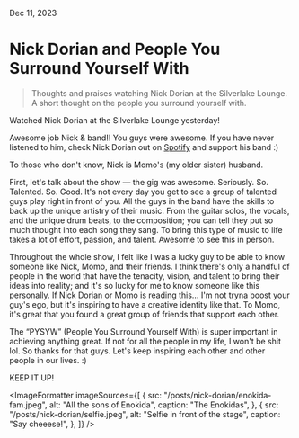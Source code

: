 
<IconLink href="/" text="Home" />

Dec 11, 2023

# Nick Dorian and People You Surround Yourself With

<BlockQuote>
  Thoughts and praises watching Nick Dorian at the Silverlake Lounge. A short
  thought on the people you surround yourself with.
</BlockQuote>

<HeroImage
  src="/posts/nick-dorian/diego.jpeg"
  alt="Diego the dog at Silverlake Lounge"
  caption="Diego stealing the show"
/>

Watched Nick Dorian at the Silverlake Lounge yesterday!

Awesome job Nick & band!! You guys were awesome. If you have never listened to him, check Nick Dorian out on [Spotify](https://open.spotify.com/artist/60tZRF2LOOUONoZXo2ATtd?si=kS89bZsJTOaE18IuJsysWw) and support his band :)

To those who don't know, Nick is Momo's (my older sister) husband.

First, let's talk about the show — the gig was awesome. Seriously. So. Talented. So. Good. It's not every day you get to see a group of talented guys play right in front of you. All the guys in the band have the skills to back up the unique artistry of their music. From the guitar solos, the vocals, and the unique drum beats, to the composition; you can tell they put so much thought into each song they sang. To bring this type of music to life takes a lot of effort, passion, and talent. Awesome to see this in person.

Throughout the whole show, I felt like I was a lucky guy to be able to know someone like Nick, Momo, and their friends. I think there's only a handful of people in the world that have the tenacity, vision, and talent to bring their ideas into reality; and it's so lucky for me to know someone like this personally. If Nick Dorian or Momo is reading this… I'm not tryna boost your guy's ego, but it's inspiring to have a creative identity like that. To Momo, it's great that you found a great group of friends that support each other.

The “PYSYW” (People You Surround Yourself With) is super important in achieving anything great. If not for all the people in my life, I won't be shit lol. So thanks for that guys. Let's keep inspiring each other and other people in our lives. :)

KEEP IT UP!

<ImageFormatter
  imageSources={[
    {
      src: "/posts/nick-dorian/enokida-fam.jpeg",
      alt: "All the sons of Enokida",
      caption: "The Enokidas",
    },
    {
      src: "/posts/nick-dorian/selfie.jpeg",
      alt: "Selfie in front of the stage",
      caption: "Say cheeese!",
    },
  ]}
/>
